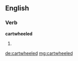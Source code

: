 ==English==

===Verb===
'''cartwheeled'''

# {{en-past of|cartwheel}}

[[de:cartwheeled]]
[[mg:cartwheeled]]